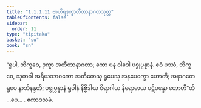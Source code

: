 ```yaml
---
title: "1.1.1.11 ဗာဟိရဒုက္ခာတီတာနာဂတသုတ္တ"
tableOfContents: false
sidebar:
  order: 11
type: "tipitaka"
basket: "su"
book: "sn"
---
```



<DynamicBreadcrumb />

<Division number="11" book="sn" e="ch" v="18" p="281">

<Paragraph number="23" book="sn">
“ရူပါ, ဘိက္ခဝေ, ဒုက္ခာ အတီတာနာဂတာ; ကော ပန ဝါဒေါ ပစ္စုပ္ပန္နာနံ. ဧဝံ ပဿံ, ဘိက္ခဝေ, သုတဝါ အရိယသာဝကော အတီတေသု ရူပေသု အနပေက္ခော ဟောတိ; အနာဂတေ ရူပေ နာဘိနန္ဒတိ; ပစ္စုပ္ပန္နာနံ ရူပါနံ နိဗ္ဗိဒါယ ဝိရာဂါယ နိရောဓာယ ပဋိပန္နော ဟောတီ”တိ …ပေ… .

</Paragraph>
</Division>

<Paragraph number="24" type="center" book="sn">
ဧကာဒသမံ.
</Paragraph>